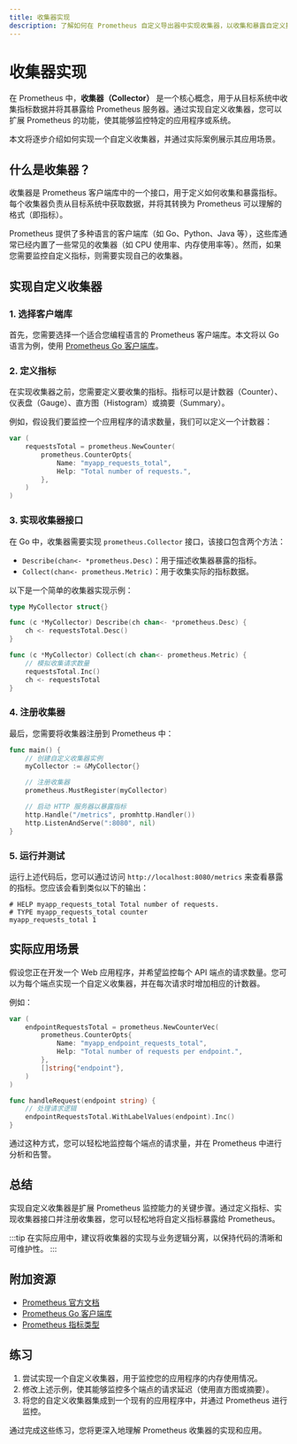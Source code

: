 ```yaml
---
title: 收集器实现
description: 了解如何在 Prometheus 自定义导出器中实现收集器，以收集和暴露自定义指标。
---
```


# 收集器实现

在 Prometheus 中，**收集器（Collector）** 是一个核心概念，用于从目标系统中收集指标数据并将其暴露给 Prometheus 服务器。通过实现自定义收集器，您可以扩展 Prometheus 的功能，使其能够监控特定的应用程序或系统。

本文将逐步介绍如何实现一个自定义收集器，并通过实际案例展示其应用场景。

## 什么是收集器？

收集器是 Prometheus 客户端库中的一个接口，用于定义如何收集和暴露指标。每个收集器负责从目标系统中获取数据，并将其转换为 Prometheus 可以理解的格式（即指标）。

Prometheus 提供了多种语言的客户端库（如 Go、Python、Java 等），这些库通常已经内置了一些常见的收集器（如 CPU 使用率、内存使用率等）。然而，如果您需要监控自定义指标，则需要实现自己的收集器。

## 实现自定义收集器

### 1. 选择客户端库

首先，您需要选择一个适合您编程语言的 Prometheus 客户端库。本文将以 Go 语言为例，使用 [Prometheus Go 客户端库](https://github.com/prometheus/client_golang)。

### 2. 定义指标

在实现收集器之前，您需要定义要收集的指标。指标可以是计数器（Counter）、仪表盘（Gauge）、直方图（Histogram）或摘要（Summary）。

例如，假设我们要监控一个应用程序的请求数量，我们可以定义一个计数器：

```go
var (
    requestsTotal = prometheus.NewCounter(
        prometheus.CounterOpts{
            Name: "myapp_requests_total",
            Help: "Total number of requests.",
        },
    )
)
```

### 3. 实现收集器接口

在 Go 中，收集器需要实现 `prometheus.Collector` 接口，该接口包含两个方法：

- `Describe(chan<- *prometheus.Desc)`：用于描述收集器暴露的指标。
- `Collect(chan<- prometheus.Metric)`：用于收集实际的指标数据。

以下是一个简单的收集器实现示例：

```go
type MyCollector struct{}

func (c *MyCollector) Describe(ch chan<- *prometheus.Desc) {
    ch <- requestsTotal.Desc()
}

func (c *MyCollector) Collect(ch chan<- prometheus.Metric) {
    // 模拟收集请求数量
    requestsTotal.Inc()
    ch <- requestsTotal
}
```

### 4. 注册收集器

最后，您需要将收集器注册到 Prometheus 中：

```go
func main() {
    // 创建自定义收集器实例
    myCollector := &MyCollector{}

    // 注册收集器
    prometheus.MustRegister(myCollector)

    // 启动 HTTP 服务器以暴露指标
    http.Handle("/metrics", promhttp.Handler())
    http.ListenAndServe(":8080", nil)
}
```

### 5. 运行并测试

运行上述代码后，您可以通过访问 `http://localhost:8080/metrics` 来查看暴露的指标。您应该会看到类似以下的输出：

```
# HELP myapp_requests_total Total number of requests.
# TYPE myapp_requests_total counter
myapp_requests_total 1
```

## 实际应用场景

假设您正在开发一个 Web 应用程序，并希望监控每个 API 端点的请求数量。您可以为每个端点实现一个自定义收集器，并在每次请求时增加相应的计数器。

例如：

```go
var (
    endpointRequestsTotal = prometheus.NewCounterVec(
        prometheus.CounterOpts{
            Name: "myapp_endpoint_requests_total",
            Help: "Total number of requests per endpoint.",
        },
        []string{"endpoint"},
    )
)

func handleRequest(endpoint string) {
    // 处理请求逻辑
    endpointRequestsTotal.WithLabelValues(endpoint).Inc()
}
```

通过这种方式，您可以轻松地监控每个端点的请求量，并在 Prometheus 中进行分析和告警。

## 总结

实现自定义收集器是扩展 Prometheus 监控能力的关键步骤。通过定义指标、实现收集器接口并注册收集器，您可以轻松地将自定义指标暴露给 Prometheus。

:::tip
在实际应用中，建议将收集器的实现与业务逻辑分离，以保持代码的清晰和可维护性。
:::

## 附加资源

- [Prometheus 官方文档](https://prometheus.io/docs/)
- [Prometheus Go 客户端库](https://github.com/prometheus/client_golang)
- [Prometheus 指标类型](https://prometheus.io/docs/concepts/metric_types/)

## 练习

1. 尝试实现一个自定义收集器，用于监控您的应用程序的内存使用情况。
2. 修改上述示例，使其能够监控多个端点的请求延迟（使用直方图或摘要）。
3. 将您的自定义收集器集成到一个现有的应用程序中，并通过 Prometheus 进行监控。

通过完成这些练习，您将更深入地理解 Prometheus 收集器的实现和应用。